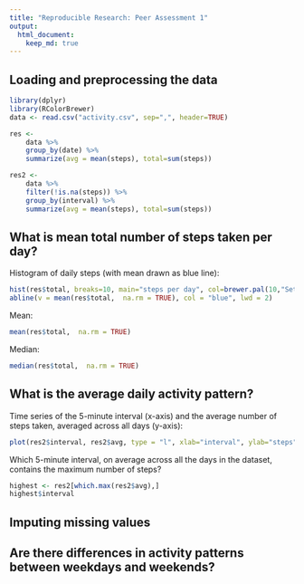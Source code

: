 ```yaml
---
title: "Reproducible Research: Peer Assessment 1"
output: 
  html_document:
    keep_md: true
---
```



## Loading and preprocessing the data
```r
library(dplyr)
library(RColorBrewer)
data <- read.csv("activity.csv", sep=",", header=TRUE)

res <- 
    data %>%
    group_by(date) %>% 
    summarize(avg = mean(steps), total=sum(steps))

res2 <- 
    data %>%
    filter(!is.na(steps)) %>%
    group_by(interval) %>% 
    summarize(avg = mean(steps), total=sum(steps))

```




## What is mean total number of steps taken per day?

Histogram of daily steps (with mean drawn as blue line):
```r
hist(res$total, breaks=10, main="steps per day", col=brewer.pal(10,"Set3"))
abline(v = mean(res$total,  na.rm = TRUE), col = "blue", lwd = 2)
```

Mean:
```r
mean(res$total,  na.rm = TRUE)
```

Median:
```r
median(res$total,  na.rm = TRUE)
```


## What is the average daily activity pattern?

Time series of the 5-minute interval (x-axis) and the average number of steps taken, averaged across all days (y-axis):
```r
plot(res2$interval, res2$avg, type = "l", xlab="interval", ylab="steps")
```

Which 5-minute interval, on average across all the days in the dataset, contains the maximum number of steps?

```r
highest <- res2[which.max(res2$avg),]
highest$interval
```

## Imputing missing values



## Are there differences in activity patterns between weekdays and weekends?
